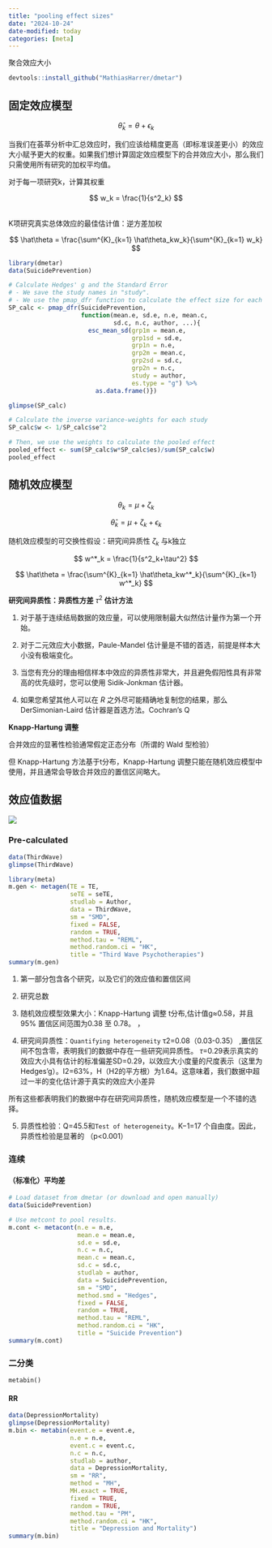 ```yaml
---
title: "pooling effect sizes"
date: "2024-10-24"
date-modified: today
categories: [meta]
---
```


聚合效应大小

```r
devtools::install_github("MathiasHarrer/dmetar")
```

## 固定效应模型

$$
\hat\theta_k = \theta + \epsilon_k
$$

当我们在荟萃分析中汇总效应时，我们应该给精度更高（即标准误差更小）的效应大小赋予更大的权重。如果我们想计算固定效应模型下的合并效应大小，那么我们只需使用所有研究的加权平均值。

对于每一项研究k，计算其权重

$$
w_k = \frac{1}{s^2_k}
$$

\
K项研究真实总体效应的最佳估计值：逆方差加权

$$
\hat\theta = \frac{\sum^{K}_{k=1} \hat\theta_kw_k}{\sum^{K}_{k=1} w_k}
$$

```r
library(dmetar)
data(SuicidePrevention)

# Calculate Hedges' g and the Standard Error
# - We save the study names in "study".
# - We use the pmap_dfr function to calculate the effect size for each row.
SP_calc <- pmap_dfr(SuicidePrevention, 
                    function(mean.e, sd.e, n.e, mean.c,
                             sd.c, n.c, author, ...){
                      esc_mean_sd(grp1m = mean.e,
                                  grp1sd = sd.e,
                                  grp1n = n.e,
                                  grp2m = mean.c,
                                  grp2sd = sd.c,
                                  grp2n = n.c,
                                  study = author,
                                  es.type = "g") %>% 
                        as.data.frame()}) 

glimpse(SP_calc)
```

```r
# Calculate the inverse variance-weights for each study
SP_calc$w <- 1/SP_calc$se^2

# Then, we use the weights to calculate the pooled effect
pooled_effect <- sum(SP_calc$w*SP_calc$es)/sum(SP_calc$w)
pooled_effect
```

## 随机效应模型

$$
\theta_k  = \mu + \zeta_k
$$

$$
\hat\theta_k = \mu + \zeta_k + \epsilon_k
$$

随机效应模型的可交换性假设：研究间异质性 $\zeta_k$ 与k独立

$$
w^*_k = \frac{1}{s^2_k+\tau^2}
$$

$$
\hat\theta = \frac{\sum^{K}_{k=1} \hat\theta_kw^*_k}{\sum^{K}_{k=1} w^*_k}
$$

**研究间异质性：异质性方差** $\tau^2$ **估计方法**

1.  对于基于连续结局数据的效应量，可以使用限制最大似然估计量作为第一个开始。

2.  对于二元效应大小数据，Paule-Mandel 估计量是不错的首选，前提是样本大小没有极端变化。

3.  当您有充分的理由相信样本中效应的异质性非常大，并且避免假阳性具有非常高的优先级时，您可以使用 Sidik-Jonkman 估计器。

4.  如果您希望其他人可以在 *R* 之外尽可能精确地复制您的结果，那么 DerSimonian-Laird 估计器是首选方法。Cochran's Q

**Knapp-Hartung 调整**

合并效应的显著性检验通常假定正态分布（所谓的 Wald 型检验）

但 Knapp-Hartung 方法基于t分布，Knapp-Hartung 调整只能在随机效应模型中使用，并且通常会导致合并效应的置信区间略大。

## 效应值数据

![](images/clipboard-3750106771.png)

### Pre-calculated

```r
data(ThirdWave)
glimpse(ThirdWave)
```

```r
library(meta)
m.gen <- metagen(TE = TE,
                 seTE = seTE,
                 studlab = Author,
                 data = ThirdWave,
                 sm = "SMD",
                 fixed = FALSE,
                 random = TRUE,
                 method.tau = "REML",
                 method.random.ci = "HK",
                 title = "Third Wave Psychotherapies")
summary(m.gen)
```

1.  第一部分包含各个研究，以及它们的效应值和置信区间

2.  研究总数

3.  随机效应模型效果大小：Knapp-Hartung 调整 t分布,估计值g≈0.58，并且 95% 置信区间范围为0.38 至 0.78。 ，

4.  研究间异质性：`Quantifying heterogeneity` τ2=0.08（0.03-0.35） ,置信区间不包含零，表明我们的数据中存在一些研究间异质性。
$\tau$=0.29表示真实的效应大小具有估计的标准偏差SD=0.29，以效应大小度量的尺度表示（这里为Hedges’g）。I2=63%，H（H2的平方根）为1.64。这意味着，我们数据中超过一半的变化估计源于真实的效应大小差异

所有这些都表明我们的数据中存在研究间异质性，随机效应模型是一个不错的选择。

5.  异质性检验：Q=45.5和`Test of heterogeneity`。K−1=17 个自由度。因此，异质性检验是显著的 （p<0.001）

### 连续

#### **（标准化）平均差**

```r
# Load dataset from dmetar (or download and open manually)
data(SuicidePrevention)

# Use metcont to pool results.
m.cont <- metacont(n.e = n.e,
                   mean.e = mean.e,
                   sd.e = sd.e,
                   n.c = n.c,
                   mean.c = mean.c,
                   sd.c = sd.c,
                   studlab = author,
                   data = SuicidePrevention,
                   sm = "SMD",
                   method.smd = "Hedges",
                   fixed = FALSE,
                   random = TRUE,
                   method.tau = "REML",
                   method.random.ci = "HK",
                   title = "Suicide Prevention")
summary(m.cont)
```

### 二分类

`metabin()`

#### RR

```r
data(DepressionMortality)
glimpse(DepressionMortality)
m.bin <- metabin(event.e = event.e, 
                 n.e = n.e,
                 event.c = event.c,
                 n.c = n.c,
                 studlab = author,
                 data = DepressionMortality,
                 sm = "RR",
                 method = "MH",
                 MH.exact = TRUE,
                 fixed = TRUE,
                 random = TRUE,
                 method.tau = "PM",
                 method.random.ci = "HK",
                 title = "Depression and Mortality")
summary(m.bin)
```
